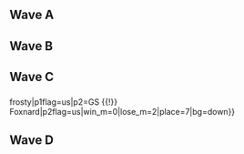 {{DISPLAYTITLE:Pat's House 3: Doubles Pools}}{{SetGame|melee}}
{{Pat's House 3 Tabs|This=4}}
==Wave A==
{{Box|start|padding=4em}}
==={{HiddenSort|A1}}===
{{GroupTableStart |Bracket A1|width=300px}}
{{DoublesGroupTableSlot|p1=SFAT|p1flag=us|p2=PewPewU|p2flag=us|win_m=3|lose_m=0|place=1|bg=up|go={{advance|Pat's House/3/Doubles Bracket#Winners Bracket}}}}
{{DoublesGroupTableSlot|p1=MegaXmas|p1flag=us|p2=ARMY|p2flag=us|win_m=3|lose_m=1|place=2|bg=stay|go={{advance|Pat's House/3/Doubles Bracket#Losers Bracket}}}}
{{DoublesGroupTableSlot|p1=KPAN|p1flag=us|p2=Azusa|p2flag=us|win_m=2|lose_m=1|place=2|bg=stay|go={{advance|Pat's House/3/Doubles Bracket#Losers Bracket}}}}
{{DoublesGroupTableSlot|p1=Mini Joel|p1flag=ca|p2=Krizski|p2flag=ca|win_m=2|lose_m=2|place=4|bg=down}}
{{DoublesGroupTableSlot|p1=Chango|p1flag=us|p2=Calvin|p2flag=us|win_m=2|lose_m=2|place=5|bg=down}}
{{DoublesGroupTableSlot|p1=Lob|p1flag=us|p2=Shadow|p2flag=us|win_m=1|lose_m=2|place=5|bg=down}}
{{DoublesGroupTableSlot|p1=Eustace|p1flag=us|p2=stockbroker|p2flag=|win_m=1|lose_m=2|place=7|bg=down}}
{{DoublesGroupTableSlot|p1=Friend|p1flag=us|p2=BirdPerson|p2flag=us|win_m=0|lose_m=2|place=7|bg=down}}
{{DoublesGroupTableSlot|p1=Dank Wolf Shirts|p1flag=us|p2=City Escape|p2flag=us|win_m=0|lose_m=2|place=9|bg=down}}
{{GroupTableEnd}}
{{Box|break|padding=4em}}

==={{HiddenSort|A2}}===
{{GroupTableStart |Bracket A2|width=300px}}
{{DoublesGroupTableSlot|p1=Westballz|p1flag=us|p2=Syrox|p2flag=us|win_m=3|lose_m=0|place=1|bg=up|go={{advance|Pat's House/3/Doubles Bracket#Winners Bracket}}}}
{{DoublesGroupTableSlot|p1=Hiro of Time|p1flag=mx|p2=Far!|p2flag=mx|win_m=3|lose_m=1|place=2|bg=stay|go={{advance|Pat's House/3/Doubles Bracket#Losers Bracket}}}}
{{DoublesGroupTableSlot|p1=Wavebringer|p1flag=us|p2=Ralph|p2flag=us|win_m=2|lose_m=1|place=2|bg=stay|go={{advance|Pat's House/3/Doubles Bracket#Losers Bracket}}}}
{{DoublesGroupTableSlot|p1=Dr. Light|p1flag=us|p2=Guluheend|p2flag=us|win_m=2|lose_m=2|place=4|bg=down}}
{{DoublesGroupTableSlot|p1=Blaze|p1flag=us|p2=BDR|p2flag=us|win_m=2|lose_m=2|place=5|bg=down}}
{{DoublesGroupTableSlot|p1=Menace|p1flag=us|p2=Phalanx|p2flag=us|win_m=2|lose_m=2|place=5|bg=down}}
{{DoublesGroupTableSlot|p1=link2213|p1flag=us|p2=sad dad|p2flag=us|win_m=0|lose_m=2|place=7|bg=down}}
{{DoublesGroupTableSlot|p1=Pecos Gus|p1flag=us|p2=Blizard|p2flag=us|win_m=0|lose_m=2|place=7|bg=down}}
{{DoublesGroupTableSlot|p1=OOPP|p1flag=us|p2=Kevster|p2flag=us|win_m=0|lose_m=2|place=9|bg=down}}
{{GroupTableEnd}}
{{Box|end}}

==Wave B==
{{Box|start|padding=4em}}
==={{HiddenSort|B1}}===
{{GroupTableStart |Bracket B1|width=300px}}
{{DoublesGroupTableSlot|p1=Reno|p1flag=us|p2=Lucky|p2flag=us|win_m=3|lose_m=0|place=1|bg=up|go={{advance|Pat's House/3/Doubles Bracket#Winners Bracket}}}}
{{DoublesGroupTableSlot|p1=Lego|p1flag=us|p2=Jawanga|p2flag=us|win_m=3|lose_m=1|place=2|bg=stay|go={{advance|Pat's House/3/Doubles Bracket#Losers Bracket}}}}
{{DoublesGroupTableSlot|p1=Babaganoush|p1flag=us|p2=El Fuego|p2flag=us|win_m=2|lose_m=1|place=2|bg=stay|go={{advance|Pat's House/3/Doubles Bracket#Losers Bracket}}}}
{{DoublesGroupTableSlot|p1=Vinodh|p1flag=us|p2=eBay|p2flag=us|win_m=2|lose_m=2|place=4|bg=down}}
{{DoublesGroupTableSlot|p1=Pikazoo|p1flag=us|p2=Tarkus|p2flag=us|win_m=2|lose_m=2|place=5|bg=down}}
{{DoublesGroupTableSlot|p1=neighbor|p1flag=us|p2=Tristan's Rule|p2flag=us|win_m=1|lose_m=2|place=5|bg=down}}
{{DoublesGroupTableSlot|p1=OminousOtter|p1flag=us|p2=itsjolly|p2flag=us|win_m=1|lose_m=2|place=7|bg=down}}
{{DoublesGroupTableSlot|p1=leahboo|p1flag=us|p2=Churros|p2flag=us|win_m=0|lose_m=2|place=7|bg=down}}
{{DoublesGroupTableSlot|p1=Legend of Lando|p1flag=us|p2=Tangie|p2flag=us|win_m=0|lose_m=2|place=9|bg=down}}
{{GroupTableEnd}}
{{Box|break|padding=4em}}

==={{HiddenSort|B2}}===
{{GroupTableStart |Bracket B2|width=300px}}
{{DoublesGroupTableSlot|p1=Bladewise|p1flag=us|p2=Darkatma|p2flag=us|win_m=3|lose_m=0|place=1|bg=up|go={{advance|Pat's House/3/Doubles Bracket#Winners Bracket}}}}
{{DoublesGroupTableSlot|p1=PeachIcedT|p1flag=us|p2=Kyza|p2flag=us|win_m=3|lose_m=1|place=2|bg=stay|go={{advance|Pat's House/3/Doubles Bracket#Losers Bracket}}}}
{{DoublesGroupTableSlot|p1=Zain|p1flag=us|p2=Prince Abu|p2flag=us|win_m=2|lose_m=1|place=2|bg=stay|go={{advance|Pat's House/3/Doubles Bracket#Losers Bracket}}}}
{{DoublesGroupTableSlot|p1=Mithos|p1flag=us|p2=hugsfan69fan69|p2flag=us|win_m=2|lose_m=2|place=4|bg=down}}
{{DoublesGroupTableSlot|p1=Skidmark|p1flag=us|p2=Kuya Kris|p2flag=us|win_m=1|lose_m=2|place=5|bg=down}}
{{DoublesGroupTableSlot|p1=Strain|p1flag=us|p2=Andymosity|p2flag=us|win_m=1|lose_m=2|place=5|bg=down}}
{{DoublesGroupTableSlot|p1=Cloud_Chsr|p1flag=us|p2=Clout FLAMES|p2flag=us|win_m=1|lose_m=2|place=7|bg=down}}
{{DoublesGroupTableSlot|p1=Sheff|p1flag=us|p2=Shirt|p2flag=us|win_m=1|lose_m=2|place=7|bg=down}}
{{DoublesGroupTableSlot|p1=Ted|p1flag=us|p2=Dayge|p2flag=us|win_m=0|lose_m=2|place=9|bg=down}}
{{GroupTableEnd}}
{{Box|end}}

==Wave C==
{{Box|start|padding=4em}}
==={{HiddenSort|C1}}===
{{GroupTableStart |Bracket C1|width=300px}}
{{DoublesGroupTableSlot|p1=Rocky|p1flag=us|p2=Spark|p2flag=us|win_m=3|lose_m=0|place=1|bg=up|go={{advance|Pat's House/3/Doubles Bracket#Winners Bracket}}}}
{{DoublesGroupTableSlot|p1=ycz6|p1flag=us|p2=Zorc|p2flag=no|win_m=3|lose_m=1|place=2|bg=stay|go={{advance|Pat's House/3/Doubles Bracket#Losers Bracket}}}}
{{DoublesGroupTableSlot|p1=Captain Faceroll|p1flag=us|p2=PsychoMidget|p2flag=us|win_m=2|lose_m=1|place=2|bg=stay|go={{advance|Pat's House/3/Doubles Bracket#Losers Bracket}}}}
{{DoublesGroupTableSlot|p1=F12|p1flag=us|p2=Rad|p2flag=us|win_m=2|lose_m=2|place=4|bg=down}}
{{DoublesGroupTableSlot|p1=Fractal|p1flag=us|p2=BasedFox|p2flag=us|win_m=1|lose_m=2|place=5|bg=down}}
{{DoublesGroupTableSlot|p1=Sway|p1flag=us|p2=Jr|p2flag=us|win_m=1|lose_m=2|place=5|bg=down}}
{{DoublesGroupTableSlot|p1=GS {{!}} frosty|p1flag=us|p2=GS {{!}} Foxnard|p2flag=us|win_m=0|lose_m=2|place=7|bg=down}}
{{DoublesGroupTableSlot|p1=Milk|p1flag=us|p2=kenny42o|p2flag=us|win_m=0|lose_m=2|place=7|bg=down}}
{{GroupTableEnd}}
{{Box|break|padding=4em}}

==={{HiddenSort|C2}}===
{{GroupTableStart |Bracket C2|width=300px}}
{{DoublesGroupTableSlot|p1=lloD|p1flag=us|p2=Rishi|p2flag=us|win_m=3|lose_m=0|place=1|bg=up|go={{advance|Pat's House/3/Doubles Bracket#Winners Bracket}}}}
{{DoublesGroupTableSlot|p1=EastCoastJeff|p1flag=us|p2=mixx|p2flag=us|win_m=3|lose_m=1|place=2|bg=stay|go={{advance|Pat's House/3/Doubles Bracket#Losers Bracket}}}}
{{DoublesGroupTableSlot|p1=Zeo|p1flag=us|p2=Kalamazhu|p2flag=us|win_m=2|lose_m=1|place=2|bg=stay|go={{advance|Pat's House/3/Doubles Bracket#Losers Bracket}}}}
{{DoublesGroupTableSlot|p1=Rockleeland|p1flag=us|p2=Cakes|p2flag=us|win_m=2|lose_m=2|place=4|bg=down}}
{{DoublesGroupTableSlot|p1=Arcadia|p1flag=us|p2=The Trashman|p2flag=us|win_m=2|lose_m=2|place=5|bg=down}}
{{DoublesGroupTableSlot|p1=null|p1flag=us|p2=Casper|p2flag=us|win_m=1|lose_m=2|place=5|bg=down}}
{{DoublesGroupTableSlot|p1=JohnnyRavioli|p1flag=us|p2=Beely|p2flag=us|win_m=1|lose_m=2|place=7|bg=down}}
{{DoublesGroupTableSlot|p1=@Ashkon_|p1flag=us|p2=Dang|p2flag=us|win_m=0|lose_m=2|place=7|bg=down}}
{{DoublesGroupTableSlot|p1=Maxiwilliam Pegasus|p1flag=us|p2=FroFrosty|p2flag=us|win_m=0|lose_m=2|place=9|bg=down}}
{{GroupTableEnd}}
{{Box|end}}

==Wave D==
{{Box|start|padding=4em}}
==={{HiddenSort|D1}}===
{{GroupTableStart |Bracket D1|width=300px}}
{{DoublesGroupTableSlot|p1=dizzkidboogie|p1flag=us|p2=Druggedfox|p2flag=us|win_m=3|lose_m=0|place=1|bg=up|go={{advance|Pat's House/3/Doubles Bracket#Winners Bracket}}}}
{{DoublesGroupTableSlot|p1=OkamiBW|p1flag=us|p2=Blue|p2flag=us|win_m=3|lose_m=1|place=2|bg=stay|go={{advance|Pat's House/3/Doubles Bracket#Losers Bracket}}}}
{{DoublesGroupTableSlot|p1=Dai|p1flag=us|p2=Ka-Master|p2flag=us|win_m=2|lose_m=1|place=2|bg=stay|go={{advance|Pat's House/3/Doubles Bracket#Losers Bracket}}}}
{{DoublesGroupTableSlot|p1=Melyia|p1flag=us|p2=Kurv|p2flag=us|win_m=2|lose_m=2|place=4|bg=down}}
{{DoublesGroupTableSlot|p1=the1eric|p1flag=us|p2=Bijanaise|p2flag=us|win_m=1|lose_m=2|place=5|bg=down}}
{{DoublesGroupTableSlot|p1=Kramer|p1flag=us|p2=Gooms|p2flag=us|win_m=1|lose_m=2|place=5|bg=down}}
{{DoublesGroupTableSlot|p1=Oats|p1flag=us|p2=Hall|p2flag=us|win_m=1|lose_m=2|place=7|bg=down}}
{{DoublesGroupTableSlot|p1=Tayzer|p1flag=us|p2=DiscoStew|p2flag=us|win_m=1|lose_m=2|place=7|bg=down}}
{{DoublesGroupTableSlot|p1=K-Rad|p1flag=us|p2=S.P.I.L.L.|p2flag=us|win_m=0|lose_m=2|place=9|bg=down}}
{{GroupTableEnd}}
{{Box|break|padding=4em}}

==={{HiddenSort|D2}}===
{{GroupTableStart |Bracket D2|width=300px}}
{{DoublesGroupTableSlot|p1=KJH|p1flag=us|p2=Crush|p2flag=us|win_m=3|lose_m=0|place=1|bg=up|go={{advance|Pat's House/3/Doubles Bracket#Winners Bracket}}}}
{{DoublesGroupTableSlot|p1=Eddy Mexico|p1flag=mx|p2=Bimbo|p2flag=mx|win_m=3|lose_m=1|place=2|bg=stay|go={{advance|Pat's House/3/Doubles Bracket#Losers Bracket}}}}
{{DoublesGroupTableSlot|p1=NUT|p1flag=us|p2=Vavez|p2flag=us|win_m=2|lose_m=1|place=2|bg=stay|go={{advance|Pat's House/3/Doubles Bracket#Losers Bracket}}}}
{{DoublesGroupTableSlot|p1=Tonkatsu|p1flag=us|p2=Destroyah|p2flag=us|win_m=2|lose_m=2|place=4|bg=down}}
{{DoublesGroupTableSlot|p1=Kage|p1flag=us|p2=Schmoofy|p2flag=us|win_m=1|lose_m=2|place=5|bg=down}}
{{DoublesGroupTableSlot|p1=Liang|p1flag=us|p2=Alex Metapod|p2flag=us|win_m=1|lose_m=2|place=5|bg=down}}
{{DoublesGroupTableSlot|p1=phrang|p1flag=us|p2=Not an HBox Fan But|p2flag=us|win_m=0|lose_m=2|place=7|bg=down}}
{{DoublesGroupTableSlot|p1=compa|p1flag=us|p2=jett|p2flag=us|win_m=0|lose_m=2|place=7|bg=down}}
{{GroupTableEnd}}
{{Box|end}}
